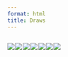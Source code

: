 ```yaml
---
format: html
title: Draws
---
```


::: {style="display: grid;grid-template-columns: repeat(auto-fill, minmax(150px, 1fr));grid-gap: 0.1em; display: flex; flex-wrap: wrap"}

![](images/gallery/bateleur.jpg){group="my-gallery"}

![](images/gallery/5756f93c-3914-4ed7-9c15-9dce8c2344d2_rw_1920.jpg){group="my-gallery"}

![](images/gallery/c7881f7e-5537-42fc-9885-c25f32e16859_rw_1920-2.jpeg){group="my-gallery"}

![](images/gallery/CactusPony.png){group="my-gallery"}

![](images/gallery/IMG_0241.JPG){group="my-gallery"}

![](images/gallery/KnysnaLourie.jpg){group="my-gallery"}

![](images/gallery/TigerFace.jpg){group="my-gallery"}

:::